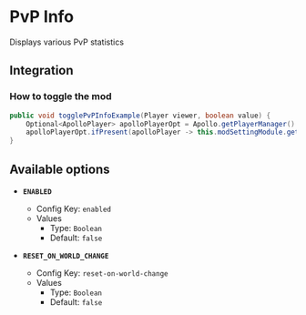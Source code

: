 # PvP Info

Displays various PvP statistics

## Integration

### How to toggle the mod

```java
public void togglePvPInfoExample(Player viewer, boolean value) {
    Optional<ApolloPlayer> apolloPlayerOpt = Apollo.getPlayerManager().getPlayer(viewer.getUniqueId());
    apolloPlayerOpt.ifPresent(apolloPlayer -> this.modSettingModule.getOptions().set(apolloPlayer, ModPvpInfo.ENABLED, value));
}
```

## Available options

- __`ENABLED`__
    - Config Key: `enabled`
    - Values
        - Type: `Boolean`
        - Default: `false`

- __`RESET_ON_WORLD_CHANGE`__
    - Config Key: `reset-on-world-change`
    - Values
        - Type: `Boolean`
        - Default: `false`

